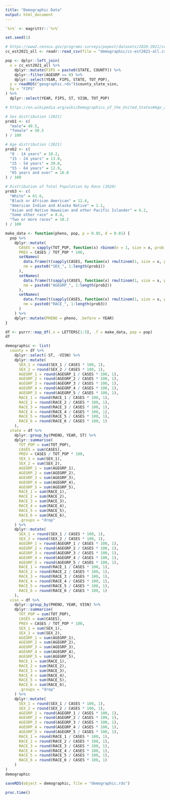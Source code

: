 ```yaml
---
title: "Demographic Data"
output: html_document
---
```


```r
`%>%` <- magrittr::`%>%`
```

```r
set.seed(1)
```

```r
# https://www2.census.gov/programs-surveys/popest/datasets/2020-2021/counties/asrh/cc-est2021-all.csv
cc_est2021_all <- readr::read_csv(file = "demographic/cc-est2021-all.csv")
```

```r
pop <- dplyr::left_join(
  x = cc_est2021_all %>%
    dplyr::mutate(FIPS = paste0(STATE, COUNTY)) %>%
    dplyr::filter(AGEGRP == 0) %>%
    dplyr::select(YEAR, FIPS, STATE, TOT_POP),
  y = readRDS("geographic.rds")$county_state_visn,
  by = "FIPS"
) %>%
  dplyr::select(YEAR, FIPS, ST, VISN, TOT_POP)
```

```r
# https://en.wikipedia.org/wiki/Demographics_of_the_United_States#Age_and_sex_distribution

# Sex distribution (2021)
prob1 <- c(
  "male"= 49.5,
  "female" = 50.5
) / 100

# Age distribution (2021)
prob2 <- c(
  "0 - 14 years" = 18.2,
  "15 - 24 years" = 13.0,
  "25 - 54 years" = 39.0,
  "55 - 64 years" = 12.9,
  "65 years and over" = 16.8
) / 100

# Distribution of Total Population by Race (2020)
prob3 <- c(
  "White" = 61.6,
  "Black or African American" = 12.4,
  "American Indian and Alaska Native" = 1.1,
  "Asian and Native Hawaiian and other Pacific Islander" = 6.2,
  "Some other race" = 8.4,
  "Two or more races" = 10.2
) / 100
```

```r
make_data <- function(pheno, pop, p = 0.05, d = 0.01) {
  pop %>%
    dplyr::mutate(
      CASES = sapply(TOT_POP, function(x) rbinom(n = 1, size = x, prob = p + runif(1, -d, d))),
      PREV = CASES / TOT_POP * 100,
      setNames(
        data.frame(t(sapply(CASES, function(x) rmultinom(1, size = x, prob = prob1)))),
        nm = paste0("SEX_", 1:length(prob1))
      ),
      setNames(
        data.frame(t(sapply(CASES, function(x) rmultinom(1, size = x, prob = prob2)))),
        nm = paste0("AGEGRP_", 1:length(prob2))
      ),
      setNames(
        data.frame(t(sapply(CASES, function(x) rmultinom(1, size = x, prob = prob3)))),
        nm = paste0("RACE_", 1:length(prob3))
      )
    ) %>%
    dplyr::mutate(PHENO = pheno, .before = YEAR)
}
```

```r
df <- purrr::map_df(.x = LETTERS[1:5], .f = make_data, pop = pop)
df
```

```r
demographic <- list(
  county = df %>%
    dplyr::select(-ST, -VISN) %>%
    dplyr::mutate(
      SEX_1 = round(SEX_1 / CASES * 100, 1),
      SEX_2 = round(SEX_2 / CASES * 100, 1),
      AGEGRP_1 = round(AGEGRP_1 / CASES * 100, 1),
      AGEGRP_2 = round(AGEGRP_2 / CASES * 100, 1),
      AGEGRP_3 = round(AGEGRP_3 / CASES * 100, 1),
      AGEGRP_4 = round(AGEGRP_4 / CASES * 100, 1),
      AGEGRP_5 = round(AGEGRP_5 / CASES * 100, 1),
      RACE_1 = round(RACE_1 / CASES * 100, 1),
      RACE_2 = round(RACE_2 / CASES * 100, 1),
      RACE_3 = round(RACE_3 / CASES * 100, 1),
      RACE_4 = round(RACE_4 / CASES * 100, 1),
      RACE_5 = round(RACE_5 / CASES * 100, 1),
      RACE_6 = round(RACE_6 / CASES * 100, 1)
    ),
  state = df %>%
    dplyr::group_by(PHENO, YEAR, ST) %>%
    dplyr::summarise(
      TOT_POP = sum(TOT_POP),
      CASES = sum(CASES),
      PREV = CASES / TOT_POP * 100,
      SEX_1 = sum(SEX_1),
      SEX_2 = sum(SEX_2),
      AGEGRP_1 = sum(AGEGRP_1),
      AGEGRP_2 = sum(AGEGRP_2),
      AGEGRP_3 = sum(AGEGRP_3),
      AGEGRP_4 = sum(AGEGRP_4),
      AGEGRP_5 = sum(AGEGRP_5),
      RACE_1 = sum(RACE_1),
      RACE_2 = sum(RACE_2),
      RACE_3 = sum(RACE_3),
      RACE_4 = sum(RACE_4),
      RACE_5 = sum(RACE_5),
      RACE_6 = sum(RACE_6),
      .groups = "drop"
    ) %>%
    dplyr::mutate(
      SEX_1 = round(SEX_1 / CASES * 100, 1),
      SEX_2 = round(SEX_2 / CASES * 100, 1),
      AGEGRP_1 = round(AGEGRP_1 / CASES * 100, 1),
      AGEGRP_2 = round(AGEGRP_2 / CASES * 100, 1),
      AGEGRP_3 = round(AGEGRP_3 / CASES * 100, 1),
      AGEGRP_4 = round(AGEGRP_4 / CASES * 100, 1),
      AGEGRP_5 = round(AGEGRP_5 / CASES * 100, 1),
      RACE_1 = round(RACE_1 / CASES * 100, 1),
      RACE_2 = round(RACE_2 / CASES * 100, 1),
      RACE_3 = round(RACE_3 / CASES * 100, 1),
      RACE_4 = round(RACE_4 / CASES * 100, 1),
      RACE_5 = round(RACE_5 / CASES * 100, 1),
      RACE_6 = round(RACE_6 / CASES * 100, 1)
    ),
  visn = df %>%
    dplyr::group_by(PHENO, YEAR, VISN) %>%
    dplyr::summarise(
      TOT_POP = sum(TOT_POP),
      CASES = sum(CASES),
      PREV = CASES / TOT_POP * 100,
      SEX_1 = sum(SEX_1),
      SEX_2 = sum(SEX_2),
      AGEGRP_1 = sum(AGEGRP_1),
      AGEGRP_2 = sum(AGEGRP_2),
      AGEGRP_3 = sum(AGEGRP_3),
      AGEGRP_4 = sum(AGEGRP_4),
      AGEGRP_5 = sum(AGEGRP_5),
      RACE_1 = sum(RACE_1),
      RACE_2 = sum(RACE_2),
      RACE_3 = sum(RACE_3),
      RACE_4 = sum(RACE_4),
      RACE_5 = sum(RACE_5),
      RACE_6 = sum(RACE_6),
      .groups = "drop"
    ) %>%
    dplyr::mutate(
      SEX_1 = round(SEX_1 / CASES * 100, 1),
      SEX_2 = round(SEX_2 / CASES * 100, 1),
      AGEGRP_1 = round(AGEGRP_1 / CASES * 100, 1),
      AGEGRP_2 = round(AGEGRP_2 / CASES * 100, 1),
      AGEGRP_3 = round(AGEGRP_3 / CASES * 100, 1),
      AGEGRP_4 = round(AGEGRP_4 / CASES * 100, 1),
      AGEGRP_5 = round(AGEGRP_5 / CASES * 100, 1),
      RACE_1 = round(RACE_1 / CASES * 100, 1),
      RACE_2 = round(RACE_2 / CASES * 100, 1),
      RACE_3 = round(RACE_3 / CASES * 100, 1),
      RACE_4 = round(RACE_4 / CASES * 100, 1),
      RACE_5 = round(RACE_5 / CASES * 100, 1),
      RACE_6 = round(RACE_6 / CASES * 100, 1)
    )
)
demographic
```

```r
saveRDS(object = demographic, file = "demographic.rds")
```

```r
proc.time()
```

